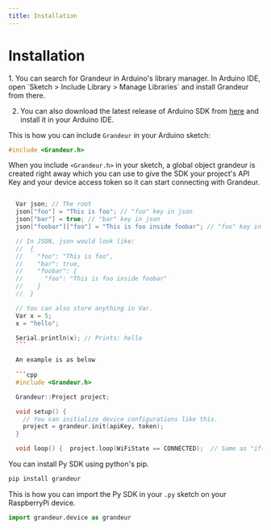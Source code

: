 ```yaml
---
title: Installation
---
```


# Installation

<Tabs group="tab-test">

  <Item value="arduino" label="Arduino">
  1. You can search for Grandeur in Arduino's library manager. In Arduino IDE, open `Sketch > Include Library > Manage Libraries` and install Grandeur from there.

  2. You can also download the latest release of Arduino SDK from [here](https://github.com/grandeurdev/arduino-sdk/releases/tag/1.0.6) and install it in your Arduino IDE.

  This is how you can include `Grandeur` in your Arduino sketch:

```cpp
#include <Grandeur.h>
```

When you include `<Grandeur.h>` in your sketch, a global object grandeur is created right away which you can use to give the SDK your project's API Key and your device access token so it can start connecting with Grandeur.


  ```cpp

    Var json; // The root
    json["foo"] = "This is foo"; // "foo" key in json
    json["bar"] = true; // "bar" key in json
    json["foobar"]["foo"] = "This is foo inside foobar"; // "foo" key in "foobar" key in json

    // In JSON, json would look like:
    //  {
    //    "foo": "This is foo",
    //    "bar": true,
    //    "foobar": {
    //      "foo": "This is foo inside foobar"
    //    }
    //  }

    // You can also store anything in Var.
    Var x = 5;
    x = "hello";

    Serial.println(x); // Prints: hello
    ```

    An example is as below
    
    ```cpp
    #include <Grandeur.h>

    Grandeur::Project project;

    void setup() {
      // You can initialize device configurations like this.
      project = grandeur.init(apiKey, token);
    }

    void loop() {  project.loop(WiFiState == CONNECTED);  // Same as "if(WiFiState == CONNECTED) project.loop();"}

  ```

  </Item>

  <Item value="py" label="Py">

  You can install Py SDK using python's pip.

```bash
pip install grandeur
```

This is how you can import the Py SDK in your `.py` sketch on your RaspberryPi device.

```py
import grandeur.device as grandeur
```
  </Item>

</Tabs>


